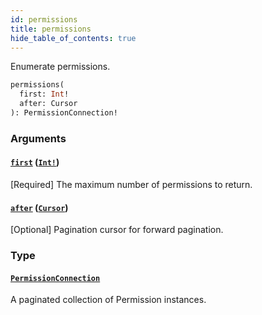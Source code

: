 ```yaml
---
id: permissions
title: permissions
hide_table_of_contents: true
---
```



Enumerate permissions.

```graphql
permissions(
  first: Int!
  after: Cursor
): PermissionConnection!
```


### Arguments

#### [`first`](#) ([`Int!`](/docs/directory-api-reference/schema/scalars/int))

[Required] The maximum number of permissions to return.


#### [`after`](#) ([`Cursor`](/docs/directory-api-reference/schema/scalars/cursor))

[Optional] Pagination cursor for forward pagination.


### Type

#### [`PermissionConnection`](/docs/directory-api-reference/schema/objects/permission-connection)

A paginated collection of Permission instances.




